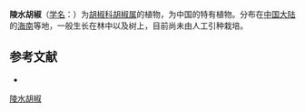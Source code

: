 {{Speciesbox
| name = 陵水胡椒
| status = 
| status_system = 
| image =
| genus = Piper
| species = lingshuiense
| authority = Tseng
}}

'''陵水胡椒'''（[[学名|学名]]：{{lang|la|''Piper lingshuiense''}}）为[[胡椒科|胡椒科]][[胡椒属|胡椒属]]的植物，为中国的特有植物。分布在[[中国大陆|中国大陆]]的[[海南|海南]]等地，一般生长在林中以及树上，目前尚未由人工引种栽培。

== 参考文献 ==
<div class="references-small">
* {{cite web| url =http://www.bioinfo.cn/db05/KmzwSpecies.php?action=view&id=16956| title =陵水胡椒| work =《中国高等植物数据库全库》| publisher =中国科学院微生物研究所| author =昆明植物研究所| accessdate =2009-02-25| deadurl =yes| archiveurl =https://web.archive.org/web/20160305024011/http://www.bioinfo.cn/db05/KmzwSpecies.php?action=view&id=16956| archivedate =2016-03-05}}
</div>
{{Taxonbar|from=Q15228206}}

[[Category:胡椒属|陵水胡椒]]


{{植物小作品}}